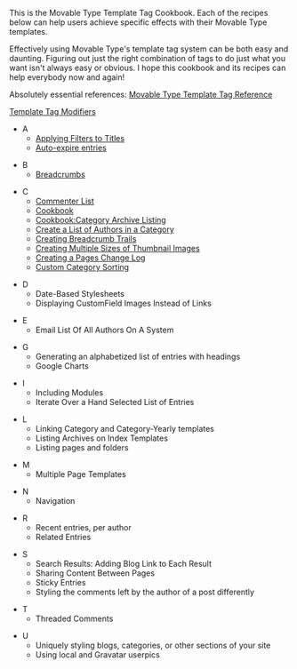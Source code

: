 This is the Movable Type Template Tag Cookbook. Each of the recipes below can help users achieve specific effects with their Movable Type templates.

Effectively using Movable Type's template tag system can be both easy and daunting. Figuring out just the right combination of tags to do just what you want isn't always easy or obvious. I hope this cookbook and its recipes can help everybody now and again!

Absolutely essential references:
[http://movabletype.org/documentation/appendices/tags/ Movable Type Template Tag Reference]

[http://movabletype.org/documentation/appendices/modifiers/ Template Tag Modifiers]


* A
**[[Applying Filters to Titles]]
**[[Auto-expire entries]]

*B
**[[Breadcrumbs]]

*C
**[[Commenter List]]
**[[Cookbook]]
**[[Cookbook:Category Archive Listing]]
**[[Create a List of Authors in a Category]]
**[[Creating Breadcrumb Trails]]
**[[Creating Multiple Sizes of Thumbnail Images]]
**[[Creating a Pages Change Log]]
**[[Custom Category Sorting]]

*D
**Date-Based Stylesheets
**Displaying CustomField Images Instead of Links

*E
**Email List Of All Authors On A System

*G
**Generating an alphabetized list of entries with headings
**Google Charts

*I
**Including Modules
**Iterate Over a Hand Selected List of Entries

*L
**Linking Category and Category-Yearly templates
**Listing Archives on Index Templates
**Listing pages and folders

*M
**Multiple Page Templates

*N
**Navigation

*R
**Recent entries, per author
**Related Entries

*S
**Search Results: Adding Blog Link to Each Result
**Sharing Content Between Pages
**Sticky Entries
**Styling the comments left by the author of a post differently

*T
**Threaded Comments

*U
**Uniquely styling blogs, categories, or other sections of your site
**Using local and Gravatar userpics